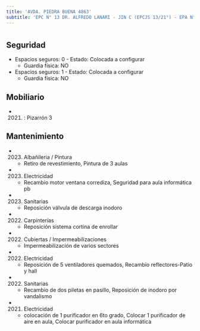 ```yaml
---
title: 'AVDA. PIEDRA BUENA 4863'
subtitle: 'EPC N° 13 DR. ALFREDO LANARI - JIN C (EPCJS 13/21°) - EPA N° 13 DR. ALFREDO LANARI'
---
```


#


## Seguridad

*  Espacios seguros: 0 - Estado: Colocada a configurar 
    + Guardia física: NO

*  Espacios seguros: 1 - Estado: Colocada a configurar 
    + Guardia física: NO





## Mobiliario

*  (2021) : Pizarrón 3 





## Mantenimiento

*  (2023) Albañileria / Pintura 
    + Retiro de revestimiento, Pintura de 3 aulas

*  (2023) Electricidad 
    + Recambio motor ventana corrediza, Seguridad para aula informática pb

*  (2023) Sanitarias 
    + Reposición  válvula de descarga inodoro

*  (2022) Carpinterías 
    + Reposición sistema cortina de enrollar

*  (2022) Cubiertas / Impermeabilizaciones 
    + Impermeabilización de varios sectores

*  (2022) Electricidad 
    + Reposición de 5 ventiladores quemados, Recambio reflectores-Patio y hall

*  (2022) Sanitarias 
    + Recambio de dos piletas en pasillo, Reposición de inodoro por vandalismo

*  (2021) Electricidad 
    + colocación de 1 purificador en 6to grado, Colocar 1 purificador de aire en aula, Colocar purificador en aula informática



